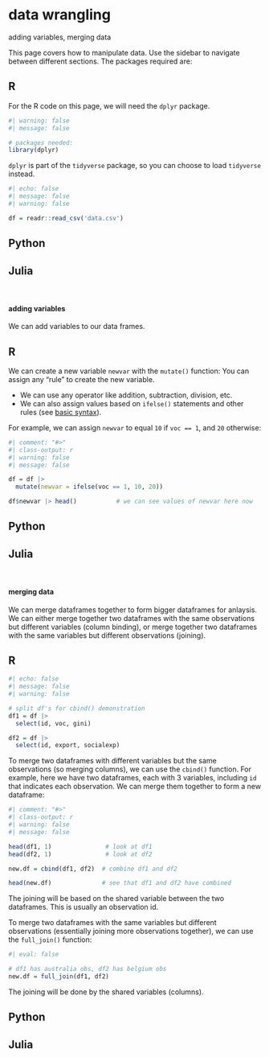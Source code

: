 # data wrangling {.unnumbered}

::: small
adding variables, merging data
:::

This page covers how to manipulate data. Use the sidebar to navigate between different sections. The packages required are:

::: panel-tabset
## R

For the R code on this page, we will need the `dplyr` package.

```r
#| warning: false
#| message: false

# packages needed:
library(dplyr)
```

`dplyr` is part of the `tidyverse` package, so you can choose to load `tidyverse` instead.

```r
#| echo: false
#| message: false
#| warning: false

df = readr::read_csv('data.csv')
```

## Python

## Julia
:::

<br />

#### adding variables

We can add variables to our data frames.

::: panel-tabset
## R

We can create a new variable `newvar` with the `mutate()` function: You can assign any "rule" to create the new variable.

-   We can use any operator like addition, subtraction, division, etc.
-   We can also assign values based on `ifelse()` statements and other rules (see [basic syntax](syntax.qmd)).

For example, we can assign `newvar` to equal `10` if `voc == 1`, and `20` otherwise:

```r
#| comment: "#>"
#| class-output: r
#| warning: false
#| message: false

df = df |>
  mutate(newvar = ifelse(voc == 1, 10, 20))

df$newvar |> head()           # we can see values of newvar here now
```

## Python

## Julia
:::

<br />

#### merging data

We can merge dataframes together to form bigger dataframes for anlaysis. We can either merge together two dataframes with the same observations but different variables (column binding), or merge together two dataframes with the same variables but different observations (joining).

::: panel-tabset
## R

```r
#| echo: false
#| message: false
#| warning: false

# split df's for cbind() demonstration
df1 = df |>
  select(id, voc, gini)

df2 = df |>
  select(id, export, socialexp)
```

To merge two dataframes with different variables but the same observations (so merging columns), we can use the `cbind()` function. For example, here we have two dataframes, each with 3 variables, including `id` that indicates each observation. We can merge them together to form a new dataframe:

```r
#| comment: "#>"
#| class-output: r
#| warning: false
#| message: false

head(df1, 1)               # look at df1
head(df2, 1)               # look at df2

new.df = cbind(df1, df2)  # combine df1 and df2

head(new.df)              # see that df1 and df2 have combined

```

The joining will be based on the shared variable between the two dataframes. This is usually an observation id.

To merge two dataframes with the same variables but different observations (essentially joining more observations together), we can use the `full_join()` function:

```r
#| eval: false

# df1 has australia obs, df2 has belgium obs
new.df = full_join(df1, df2)
```

The joining will be done by the shared variables (columns).

## Python

## Julia
:::

<br />
